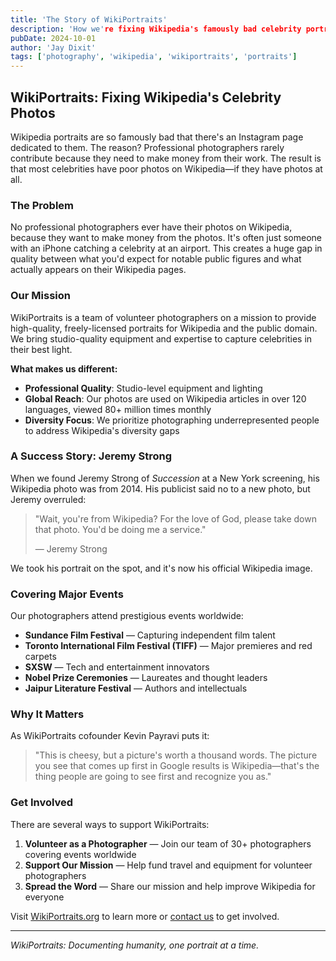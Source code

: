 ```yaml
---
title: 'The Story of WikiPortraits'
description: 'How we're fixing Wikipedia's famously bad celebrity portraits, one photo at a time'
pubDate: 2024-10-01
author: 'Jay Dixit'
tags: ['photography', 'wikipedia', 'wikiportraits', 'portraits']
---
```


## WikiPortraits: Fixing Wikipedia's Celebrity Photos

Wikipedia portraits are so famously bad that there's an Instagram page dedicated to them. The reason? Professional photographers rarely contribute because they need to make money from their work. The result is that most celebrities have poor photos on Wikipedia—if they have photos at all.

### The Problem

No professional photographers ever have their photos on Wikipedia, because they want to make money from the photos. It's often just someone with an iPhone catching a celebrity at an airport. This creates a huge gap in quality between what you'd expect for notable public figures and what actually appears on their Wikipedia pages.

### Our Mission

WikiPortraits is a team of volunteer photographers on a mission to provide high-quality, freely-licensed portraits for Wikipedia and the public domain. We bring studio-quality equipment and expertise to capture celebrities in their best light.

**What makes us different:**

- **Professional Quality**: Studio-level equipment and lighting
- **Global Reach**: Our photos are used on Wikipedia articles in over 120 languages, viewed 80+ million times monthly
- **Diversity Focus**: We prioritize photographing underrepresented people to address Wikipedia's diversity gaps

### A Success Story: Jeremy Strong

When we found Jeremy Strong of *Succession* at a New York screening, his Wikipedia photo was from 2014. His publicist said no to a new photo, but Jeremy overruled:

> "Wait, you're from Wikipedia? For the love of God, please take down that photo. You'd be doing me a service."
>
> — Jeremy Strong

We took his portrait on the spot, and it's now his official Wikipedia image.

### Covering Major Events

Our photographers attend prestigious events worldwide:

- **Sundance Film Festival** — Capturing independent film talent
- **Toronto International Film Festival (TIFF)** — Major premieres and red carpets
- **SXSW** — Tech and entertainment innovators
- **Nobel Prize Ceremonies** — Laureates and thought leaders
- **Jaipur Literature Festival** — Authors and intellectuals

### Why It Matters

As WikiPortraits cofounder Kevin Payravi puts it:

> "This is cheesy, but a picture's worth a thousand words. The picture you see that comes up first in Google results is Wikipedia—that's the thing people are going to see first and recognize you as."

### Get Involved

There are several ways to support WikiPortraits:

1. **Volunteer as a Photographer** — Join our team of 30+ photographers covering events worldwide
2. **Support Our Mission** — Help fund travel and equipment for volunteer photographers
3. **Spread the Word** — Share our mission and help improve Wikipedia for everyone

Visit [WikiPortraits.org](https://www.wikiportraits.org) to learn more or [contact us](mailto:jay@jaydixit.com) to get involved.

---

*WikiPortraits: Documenting humanity, one portrait at a time.*
